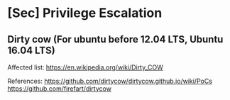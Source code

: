 # [Sec] Privilege Escalation

## Dirty cow (For ubuntu before 12.04 LTS, Ubuntu 16.04 LTS)
Affected list: https://en.wikipedia.org/wiki/Dirty_COW    

References: 
https://github.com/dirtycow/dirtycow.github.io/wiki/PoCs    
https://github.com/firefart/dirtycow  